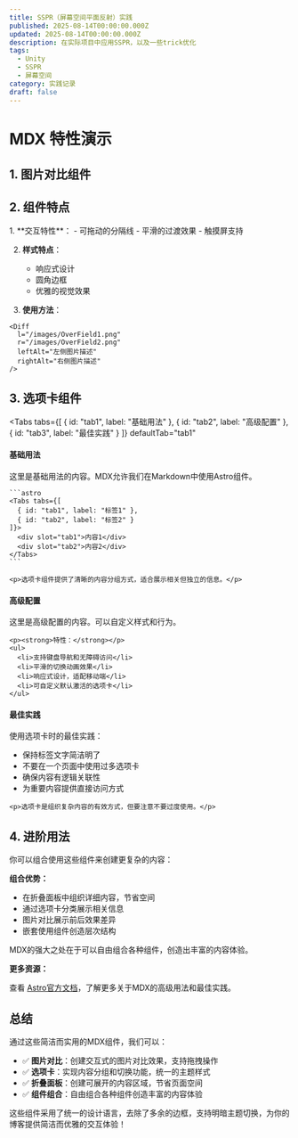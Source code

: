 ```yaml
---
title: SSPR（屏幕空间平面反射）实践
published: 2025-08-14T00:00:00.000Z
updated: 2025-08-14T00:00:00.000Z
description: 在实际项目中应用SSPR，以及一些trick优化
tags:
  - Unity
  - SSPR
  - 屏幕空间
category: 实践记录
draft: false
---
```


# MDX 特性演示

## 1. 图片对比组件

<Diff
  l="/images/OverField1.png"
  r="/images/OverField2.png"
  leftAlt="左侧图片"
  rightAlt="右侧图片"
/>

## 2. 组件特点

<Collapse title="查看组件特点">
1. **交互特性**：
   - 可拖动的分隔线
   - 平滑的过渡效果
   - 触摸屏支持

2. **样式特点**：
   - 响应式设计
   - 圆角边框
   - 优雅的视觉效果

3. **使用方法**：
```astro
<Diff
  l="/images/OverField1.png"
  r="/images/OverField2.png"
  leftAlt="左侧图片描述"
  rightAlt="右侧图片描述"
/>
```

</Collapse>

## 3. 选项卡组件

<Tabs
  tabs={[
    { id: "tab1", label: "基础用法" },
    { id: "tab2", label: "高级配置" },
    { id: "tab3", label: "最佳实践" }
  ]}
  defaultTab="tab1"
>
  <div slot="tab1">
    <h4>基础用法</h4>
    <p>这里是基础用法的内容。MDX允许我们在Markdown中使用Astro组件。</p>

    ```astro
    <Tabs tabs={[
      { id: "tab1", label: "标签1" },
      { id: "tab2", label: "标签2" }
    ]}>
      <div slot="tab1">内容1</div>
      <div slot="tab2">内容2</div>
    </Tabs>
    ```

    <p>选项卡组件提供了清晰的内容分组方式，适合展示相关但独立的信息。</p>
  </div>

  <div slot="tab2">
    <h4>高级配置</h4>
    <p>这里是高级配置的内容。可以自定义样式和行为。</p>

    <p><strong>特性：</strong></p>
    <ul>
      <li>支持键盘导航和无障碍访问</li>
      <li>平滑的切换动画效果</li>
      <li>响应式设计，适配移动端</li>
      <li>可自定义默认激活的选项卡</li>
    </ul>
  </div>

  <div slot="tab3">
    <h4>最佳实践</h4>
    <p>使用选项卡时的最佳实践：</p>
    <ul>
      <li>保持标签文字简洁明了</li>
      <li>不要在一个页面中使用过多选项卡</li>
      <li>确保内容有逻辑关联性</li>
      <li>为重要内容提供直接访问方式</li>
    </ul>

    <p>选项卡是组织复杂内容的有效方式，但要注意不要过度使用。</p>
  </div>
</Tabs>

## 4. 进阶用法

你可以组合使用这些组件来创建更复杂的内容：

<Collapse title="查看组合用法示例">
  <p><strong>组合优势：</strong></p>
  <ul>
    <li>在折叠面板中组织详细内容，节省空间</li>
    <li>通过选项卡分类展示相关信息</li>
    <li>图片对比展示前后效果差异</li>
    <li>嵌套使用组件创造层次结构</li>
  </ul>

  <p>MDX的强大之处在于可以自由组合各种组件，创造出丰富的内容体验。</p>

  <p><strong>更多资源：</strong></p>
  <p>查看 <a href="https://docs.astro.build/en/guides/markdown-content/" target="_blank">Astro官方文档</a>，了解更多关于MDX的高级用法和最佳实践。</p>
</Collapse>

## 总结

通过这些简洁而实用的MDX组件，我们可以：

- ✅ **图片对比**：创建交互式的图片对比效果，支持拖拽操作
- ✅ **选项卡**：实现内容分组和切换功能，统一的主题样式
- ✅ **折叠面板**：创建可展开的内容区域，节省页面空间
- ✅ **组件组合**：自由组合各种组件创造丰富的内容体验

这些组件采用了统一的设计语言，去除了多余的边框，支持明暗主题切换，为你的博客提供简洁而优雅的交互体验！

